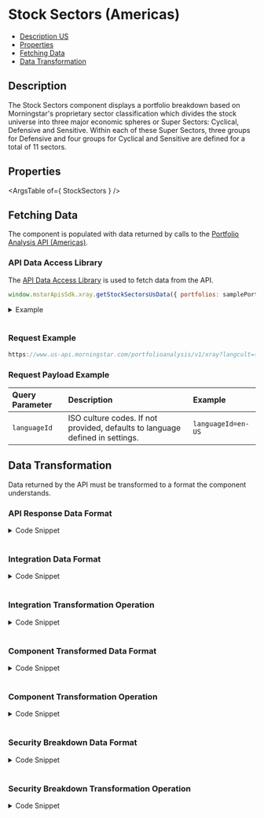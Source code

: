 
<Meta title="StockSectors" component={StockSectors} />

<style> {
  `
    details {
      padding: 10px;
      font-weight: bold;
      color: white;
      background: #3c3c3c;
    }
    summary {
      font-family: "Nunito Sans","San Francisco",BlinkMacSystemFont,"Segoe UI","Helvetica Neue",Helvetica,Arial,sans-serif;
      cursor: pointer;
    }
    .summary-text {
      padding-left: 5px;
      font-size: 15px;
    }
    .v-application--wrap {
        min-height: 100%
    }
  `}

</style>

# Stock Sectors (Americas)

- [Description US](#description)
- [Properties](#properties)
- [Fetching Data](#fetching-data)
- [Data Transformation](#data-transformation)


## Description
The Stock Sectors component displays a portfolio breakdown based on Morningstar's proprietary sector classification which divides the stock universe into three major economic spheres or Super Sectors: Cyclical, Defensive and Sensitive. Within each of these Super Sectors, three groups for Defensive and four groups for Cyclical and Sensitive are defined for a total of 11 sectors.

<Canvas withSource="open" withToolbar>
  <Story id="components-stock-sectors--story-details-us"></Story>
</Canvas>

## Properties

<ArgsTable of={ StockSectors } />

## Fetching Data

The component is populated with data returned by calls to the <a href={PORTFOLIO_ANALYSIS_AMERICAS_URL} target="_blank">Portfolio Analysis API (Americas)</a>.
<!--
- [API Data Access Library](#api-data-access-library)
- [Request Example](#request)
- [Request Payload Example](#request-payload)
-->
### API Data Access Library

The <a href={DATA_ACCESS_LIBRARY} target="_blank">API Data Access Library</a> is used to fetch data from the API.

``` javascript dark
window.mstarApisSdk.xray.getStockSectorsUsData({ portfolios: samplePortfolio, languageId: 'en-US' });
```
<details>
  <summary><span class="summary-text">Example</span></summary>

``` javascript dark

const samplePortfolio = {
    name: 'US demo portfolio - weight',
    totalValue: 10000,
    currency: 'USD',
    holdings: [
        {
            securityId: 'FOUSA06OEZ',
            weight: 30,
        },
        {
            securityId: 'FOUSA06IVV',
            weight: 50,
        },
        {
            securityId: 'F00000T770',
            weight: 20,
        },
    ],
    benchmark: {
        type: 'Standard',
        holdings: [
            {
                securityId: 'XIUSA0010V',
                weight: 100,
            },
        ],
    },
};

window.mstarApisSdk.xray.getStockSectorsUsData({ portfolios: samplePortfolio, languageId: 'en-US' });
```
</details>
&nbsp;

### Request Example

```javascript dark
https://www.us-api.morningstar.com/portfolioanalysis/v1/xray?langcult={{languageId}}

```

### Request Payload Example

| Query Parameter | Description|Example |
| :----------- | :--------| :----------- |
| `languageId` | ISO culture codes. If not provided, defaults to language defined in settings. | `languageId=en-US` |

## Data Transformation

Data returned by the API must be transformed to a format the component understands.
<!--
- [API Response Data Format](#api-response-data-format)
- [Integration Data Format](#integration-data-format) 
- [Integration Transformation Operation](#integration-transformation-operation) 
- [Component Transformed Data Format](#component-transformed-data-format) 
- [Component Transformation Operation](#component-transformation-operation) 
-->
### API Response Data Format
<details>
  <summary><span class="summary-text">Code Snippet</span></summary>

```json dark
{
    "Id": "Morningstar",
    "PortfolioAnalyzed": 79.8,
    "Portfolio": [
        {
            "Id": "BasicMaterials",
            "Value": 7.07
        },
        {
            "Id": "CommunicationServices",
            "Value": 6.33
        },
        {
            "Id": "ConsumerCyclical",
            "Value": 10.47
        },
        {
            "Id": "ConsumerDefensive",
            "Value": 7.97
        },
        {
            "Id": "Cyclical",
            "Value": 41.17
        },
        {
            "Id": "Defensive",
            "Value": 21.2
        },
        {
            "Id": "Energy",
            "Value": 9.04
        },
        {
            "Id": "FinancialServices",
            "Value": 21.14
        },
        {
            "Id": "Healthcare",
            "Value": 9.15
        },
        {
            "Id": "Industrials",
            "Value": 11.48
        },
        {
            "Id": "RealEstate",
            "Value": 2.49
        },
        {
            "Id": "Sensitive",
            "Value": 37.63
        },
        {
            "Id": "Technology",
            "Value": 10.78
        },
        {
            "Id": "Utilities",
            "Value": 4.08
        },
        {
            "Id": "NotClassified",
            "Value": 0
        }
    ],
    "Benchmark": [
        {
            "Id": "BasicMaterials",
            "Value": 2.49
        },
        {
            "Id": "CommunicationServices",
            "Value": 7.78
        },
        {
            "Id": "ConsumerCyclical",
            "Value": 11.32
        },
        {
            "Id": "ConsumerDefensive",
            "Value": 6.61
        },
        {
            "Id": "Cyclical",
            "Value": 30.57
        },
        {
            "Id": "Defensive",
            "Value": 23.48
        },
        {
            "Id": "Energy",
            "Value": 4.75
        },
        {
            "Id": "FinancialServices",
            "Value": 13.13
        },
        {
            "Id": "Healthcare",
            "Value": 13.79
        },
        {
            "Id": "Industrials",
            "Value": 9.03
        },
        {
            "Id": "RealEstate",
            "Value": 3.63
        },
        {
            "Id": "Sensitive",
            "Value": 45.95
        },
        {
            "Id": "Technology",
            "Value": 24.39
        },
        {
            "Id": "Utilities",
            "Value": 3.08
        },
        {
            "Id": "NotClassified",
            "Value": 0
        }
    ],
    "SecurityBreakdown": [
        {
            "SecurityId": "FOUSA06OEZ",
            "Analyzed": 99.58686,
            "NotAnalyzed": 0.41314,
            "Sector": [
                {
                    "Id": "Cyclical",
                    "Value": 34.69041,
                    "ExposureItem": [
                        {
                            "Id": "BasicMaterials",
                            "Value": 4.44009
                        },
                        {
                            "Id": "ConsumerCyclical",
                            "Value": 11.44868
                        },
                        {
                            "Id": "FinancialServices",
                            "Value": 15.89016
                        },
                        {
                            "Id": "RealEstate",
                            "Value": 2.91148
                        }
                    ]
                },
                {
                    "Id": "Defensive",
                    "Value": 23.50291,
                    "ExposureItem": [
                        {
                            "Id": "ConsumerDefensive",
                            "Value": 7.66138
                        },
                        {
                            "Id": "Healthcare",
                            "Value": 12.57036
                        },
                        {
                            "Id": "Utilities",
                            "Value": 3.27117
                        }
                    ]
                },
                {
                    "Id": "Sensitive",
                    "Value": 41.8067,
                    "ExposureItem": [
                        {
                            "Id": "CommunicationServices",
                            "Value": 7.51156
                        },
                        {
                            "Id": "Energy",
                            "Value": 5.21515
                        },
                        {
                            "Id": "Industrials",
                            "Value": 9.55923
                        },
                        {
                            "Id": "Technology",
                            "Value": 19.52076
                        }
                    ]
                },
                {
                    "Id": "NotClassified",
                    "Value": 0
                }
            ]
        },
        {
            "SecurityId": "FOUSA06IVV",
            "Analyzed": 99.84198,
            "NotAnalyzed": 0.15802,
            "Sector": [
                {
                    "Id": "Cyclical",
                    "Value": 45.08123,
                    "ExposureItem": [
                        {
                            "Id": "BasicMaterials",
                            "Value": 8.64747
                        },
                        {
                            "Id": "ConsumerCyclical",
                            "Value": 9.88139
                        },
                        {
                            "Id": "FinancialServices",
                            "Value": 24.31063
                        },
                        {
                            "Id": "RealEstate",
                            "Value": 2.24174
                        }
                    ]
                },
                {
                    "Id": "Defensive",
                    "Value": 19.80799,
                    "ExposureItem": [
                        {
                            "Id": "ConsumerDefensive",
                            "Value": 8.15059
                        },
                        {
                            "Id": "Healthcare",
                            "Value": 7.09764
                        },
                        {
                            "Id": "Utilities",
                            "Value": 4.55976
                        }
                    ]
                },
                {
                    "Id": "Sensitive",
                    "Value": 35.11076,
                    "ExposureItem": [
                        {
                            "Id": "CommunicationServices",
                            "Value": 5.61272
                        },
                        {
                            "Id": "Energy",
                            "Value": 11.33909
                        },
                        {
                            "Id": "Industrials",
                            "Value": 12.64082
                        },
                        {
                            "Id": "Technology",
                            "Value": 5.51813
                        }
                    ]
                },
                {
                    "Id": "NotClassified",
                    "Value": 0
                }
            ]
        },
        {
            "SecurityId": "F00000T770",
            "Analyzed": 0,
            "NotAnalyzed": 100,
            "Sector": [
                {
                    "Id": "Cyclical",
                    "ExposureItem": [
                        {
                            "Id": "BasicMaterials"
                        },
                        {
                            "Id": "ConsumerCyclical"
                        },
                        {
                            "Id": "FinancialServices"
                        },
                        {
                            "Id": "RealEstate"
                        }
                    ]
                },
                {
                    "Id": "Defensive",
                    "ExposureItem": [
                        {
                            "Id": "ConsumerDefensive"
                        },
                        {
                            "Id": "Healthcare"
                        },
                        {
                            "Id": "Utilities"
                        }
                    ]
                },
                {
                    "Id": "Sensitive",
                    "ExposureItem": [
                        {
                            "Id": "CommunicationServices"
                        },
                        {
                            "Id": "Energy"
                        },
                        {
                            "Id": "Industrials"
                        },
                        {
                            "Id": "Technology"
                        }
                    ]
                },
                {
                    "Id": "NotClassified",
                    "Value": 100
                }
            ]
        }
    ]
}
```
</details>
&nbsp;

### Integration Data Format
<details>
  <summary><span class="summary-text">Code Snippet</span></summary>

```json dark
{
    "portfolio": {
        "BasicMaterials": 7.07,
        "CommunicationServices": 6.33,
        "ConsumerCyclical": 10.47,
        "ConsumerDefensive": 7.97,
        "Cyclical": 41.17,
        "Defensive": 21.2,
        "Energy": 9.04,
        "FinancialServices": 21.14,
        "Healthcare": 9.15,
        "Industrials": 11.48,
        "RealEstate": 2.49,
        "Sensitive": 37.63,
        "Technology": 10.78,
        "Utilities": 4.08,
        "NotClassified": 0
    },
    "benchmark": {
        "BasicMaterials": 2.49,
        "CommunicationServices": 7.78,
        "ConsumerCyclical": 11.32,
        "ConsumerDefensive": 6.61,
        "Cyclical": 30.57,
        "Defensive": 23.48,
        "Energy": 4.75,
        "FinancialServices": 13.13,
        "Healthcare": 13.79,
        "Industrials": 9.03,
        "RealEstate": 3.63,
        "Sensitive": 45.95,
        "Technology": 24.39,
        "Utilities": 3.08,
        "NotClassified": 0
    }
}
```
</details>
&nbsp;

### Integration Transformation Operation
<details>
  <summary><span class="summary-text">Code Snippet</span></summary>

```javascript dark
function getStockSectorsUsData(xrayData, breakdown) {
    const portfolio = xrayData.Portfolio.reduce((data, currentValue) => {
        const portfolioData = data;
        portfolioData[currentValue.Id] = currentValue.Value;
        return portfolioData;
    }, {});
    const benchmark = xrayData.Benchmark.reduce((data, currentValue) => {
        const benchmarkData = data;
        benchmarkData[currentValue.Id] = currentValue.Value;
        return benchmarkData;
    }, {});

    const breakdownData = {};
    if (breakdown?.showBreakdown) {
        breakdownData.securityBreakdownData = getSecurityBreakdownDetails(
            xrayData,
            breakdown.portfolioSecurityReference,
            breakdown.portfolioHoldings,
        );
    }

    return {
        portfolio,
        benchmark,
        breakdownData,
    };
}
```
</details>
&nbsp;

### Component Transformed Data Format
<details>
  <summary><span class="summary-text">Code Snippet</span></summary>

```json dark
[
    {
        "name": "cyclical",
        "portfolio": "40.50",
        "benchmark": "30.76",
        "highlight": true
    },
    {
        "name": "basicMaterials",
        "portfolio": "7.30",
        "benchmark": "2.45"
    },
    {
        "name": "consumerCyclical",
        "portfolio": "10.21",
        "benchmark": "11.57"
    },
    {
        "name": "financialServices",
        "portfolio": "20.63",
        "benchmark": "13.25"
    },
    {
        "name": "realEstate",
        "portfolio": "2.36",
        "benchmark": "3.49"
    },
    {
        "name": "sensitive",
        "portfolio": "38.16",
        "benchmark": "44.74",
        "highlight": true
    },
    {
        "name": "communicationServices",
        "portfolio": "6.32",
        "benchmark": "7.47"
    },
    {
        "name": "energy",
        "portfolio": "9.43",
        "benchmark": "4.65"
    },
    {
        "name": "industrials",
        "portfolio": "11.67",
        "benchmark": "8.93"
    },
    {
        "name": "technology",
        "portfolio": "10.74",
        "benchmark": "23.69"
    },
    {
        "name": "defensive",
        "portfolio": "21.34",
        "benchmark": "24.50",
        "highlight": true
    },
    {
        "name": "consumerDefensive",
        "portfolio": "8.06",
        "benchmark": "6.72"
    },
    {
        "name": "healthcare",
        "portfolio": "9.53",
        "benchmark": "14.76"
    },
    {
        "name": "utilities",
        "portfolio": "3.75",
        "benchmark": "3.02"
    }
]
```
</details>
&nbsp;

### Component Transformation Operation
<details>
  <summary><span class="summary-text">Code Snippet</span></summary>

```javascript dark
parsedModelData() {
    if (this.modelData) {
        let stockSectorsData = [];
        const portfolioData = get(this.modelData, 'portfolio', null);
        const benchmarkData = get(this.modelData, 'benchmark', null);
        const mapping = outputMapping.stockSectors;
        this.sectorTypes.forEach((key) => {
            const breakdown = [];
            const mappingKey = mapping[key];
            let netPortfolio = 0;
            let netBenchmark = 0;

            Object.values(mappingKey).forEach((dataKey) => {
                netPortfolio += portfolioData[dataKey] || 0;
                netBenchmark += benchmarkData[dataKey] || 0;
                breakdown.push({
                    name: lowerFirst(dataKey.toString()),
                    portfolio: portfolioData ? this.formatNumber(portfolioData[dataKey]) : '-',
                    benchmark: benchmarkData ? this.formatNumber(benchmarkData[dataKey]) : '-',
                });
            });
            breakdown.unshift({
                name: key,
                portfolio: this.formatNumber(netPortfolio) || '-',
                benchmark: this.formatNumber(netBenchmark) || '-',
                highlight: true,
            });
            stockSectorsData = [...stockSectorsData, ...breakdown];
        });
        return stockSectorsData;
    }
    return [];
},
```
</details>
&nbsp;

### Security Breakdown Data Format

<details>
  <summary><span class="summary-text">Code Snippet</span></summary>

```json dark
{
  "breakdownData": {
    "securityBreakdownData": [
      {
        "SecurityId": "FOUSA06OEZ",
        "Analyzed": 99.54196,
        "NotAnalyzed": 0.45804,
        "Sector": [
          {
            "Id": "Cyclical",
            "Value": 33.74093,
            "ExposureItem": [
              {
                "Id": "BasicMaterials",
                "Value": 4.47927
              },
              {
                "Id": "ConsumerCyclical",
                "Value": 10.51219
              },
              {
                "Id": "FinancialServices",
                "Value": 16.06928
              },
              {
                "Id": "RealEstate",
                "Value": 2.68019
              }
            ]
          },
          {
            "Id": "Defensive",
            "Value": 24.11749,
            "ExposureItem": [
              {
                "Id": "ConsumerDefensive",
                "Value": 7.76393
              },
              {
                "Id": "Healthcare",
                "Value": 13.33975
              },
              {
                "Id": "Utilities",
                "Value": 3.01381
              }
            ]
          },
          {
            "Id": "Sensitive",
            "Value": 42.14158,
            "ExposureItem": [
              {
                "Id": "CommunicationServices",
                "Value": 6.95043
              },
              {
                "Id": "Energy",
                "Value": 5.84558
              },
              {
                "Id": "Industrials",
                "Value": 9.93677
              },
              {
                "Id": "Technology",
                "Value": 19.4088
              }
            ]
          },
          {
            "Id": "NotClassified",
            "Value": 0
          }
        ],
        "Name": "iShares MSCI ACWI ETF",
        "Weight": 100
      }
    ]
  },
  "securityBreakdown": [
    {
      "securityName": "iShares MSCI ACWI ETF",
      "weight": 100,
      "notClassified": "-",
      "sensitive": "42.14",
      "communicationServices": "6.95",
      "energy": "5.85",
      "industrials": "9.94",
      "technology": "19.41",
      "defensive": "24.12",
      "consumerDefensive": "7.76",
      "healthcare": "13.34",
      "utilities": "3.01",
      "cyclical": "33.74",
      "basicMaterials": "4.48",
      "consumerCyclical": "10.51",
      "financialServices": "16.07",
      "realEstate": "2.68"
    }
  ],
  "portfolioAnalyzed": [
    {
      "securityName": "iShares MSCI ACWI ETF",
      "analyzedPercent": 99.54,
      "notAnalyzedPercent": 0.46,
      "weight": 100
    }
  ]
}
```
</details>
&nbsp;

### Security Breakdown Transformation Operation

<details>
  <summary><span class="summary-text">Code Snippet</span></summary>

```javascript dark
function getSecurityBreakdownDetails(componentData, securityReference, portfolioHoldings) {
    const breakdown = get(componentData, 'SecurityBreakdown', []);
    return breakdown.map((security) => {
        const currSecurity = security;
        currSecurity.Name = getSecurityDetail(securityReference, currSecurity.SecurityId)?.Name;
        currSecurity.Weight = portfolioHoldings ? getSecurityDetail(
            portfolioHoldings,
            currSecurity.SecurityId,
        )?.PercentAssets : null;
        return currSecurity;
    });
}

function getStockSectorsUsData(xrayData, breakdown) {
    const portfolio = xrayData.Portfolio.reduce((data, currentValue) => {
        const portfolioData = data;
        portfolioData[currentValue.Id] = currentValue.Value;
        return portfolioData;
    }, {});
    const benchmark = xrayData.Benchmark.reduce((data, currentValue) => {
        const benchmarkData = data;
        benchmarkData[currentValue.Id] = currentValue.Value;
        return benchmarkData;
    }, {});

    const breakdownData = {};
    if (breakdown?.showBreakdown) { // Security Breakdown Data
        breakdownData.securityBreakdownData = getSecurityBreakdownDetails(
            xrayData,
            breakdown.portfolioSecurityReference,
            breakdown.portfolioHoldings,
        );
    }

    return {
        portfolio,
        benchmark,
        breakdownData, // Security Breakdown Data
    };
}
```
</details>